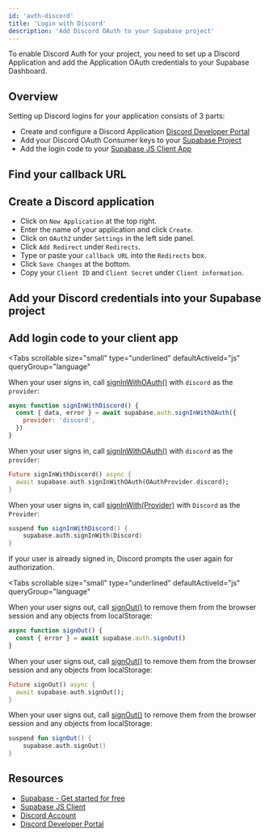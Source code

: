 ```yaml
---
id: 'auth-discord'
title: 'Login with Discord'
description: 'Add Discord OAuth to your Supabase project'
---
```


To enable Discord Auth for your project, you need to set up a Discord Application and add the Application OAuth credentials to your Supabase Dashboard.

## Overview

Setting up Discord logins for your application consists of 3 parts:

- Create and configure a Discord Application [Discord Developer Portal](https://discord.com/developers)
- Add your Discord OAuth Consumer keys to your [Supabase Project](https://supabase.com/dashboard)
- Add the login code to your [Supabase JS Client App](https://github.com/supabase/supabase-js)



## Find your callback URL

<SocialProviderSetup provider="Discord" />

## Create a Discord application

- Click on `New Application` at the top right.
- Enter the name of your application and click `Create`.
- Click on `OAuth2` under `Settings` in the left side panel.
- Click `Add Redirect` under `Redirects`.
- Type or paste your `callback URL` into the `Redirects` box.
- Click `Save Changes` at the bottom.
- Copy your `Client ID` and `Client Secret` under `Client information`.

## Add your Discord credentials into your Supabase project

<SocialProviderSettingsSupabase provider="Discord" />

## Add login code to your client app

<Tabs
  scrollable
  size="small"
  type="underlined"
  defaultActiveId="js"
  queryGroup="language"
>
<TabPanel id="js" label="JavaScript">

<CreateClientSnippet />

When your user signs in, call [signInWithOAuth()](/docs/reference/javascript/auth-signinwithoauth) with `discord` as the `provider`:

```js
async function signInWithDiscord() {
  const { data, error } = await supabase.auth.signInWithOAuth({
    provider: 'discord',
  })
}
```

</TabPanel>
<TabPanel id="flutter" label="Flutter">

When your user signs in, call [signInWithOAuth()](/docs/reference/dart/auth-signinwithoauth) with `discord` as the `provider`:

```dart
Future signInWithDiscord() async {
  await supabase.auth.signInWithOAuth(OAuthProvider.discord);
}
```

</TabPanel>
<TabPanel id="kotlin" label="Kotlin">

When your user signs in, call [signInWith(Provider)](/docs/reference/kotlin/auth-signinwithoauth) with `Discord` as the `Provider`:

```kotlin
suspend fun signInWithDiscord() {
	supabase.auth.signInWith(Discord)
}
```

</TabPanel>
</Tabs>

<OAuthPkceFlow />

If your user is already signed in, Discord prompts the user again for authorization.

<Tabs
  scrollable
  size="small"
  type="underlined"
  defaultActiveId="js"
  queryGroup="language"
>
<TabPanel id="js" label="JavaScript">

When your user signs out, call [signOut()](/docs/reference/javascript/auth-signout) to remove them from the browser session and any objects from localStorage:

```js
async function signOut() {
  const { error } = await supabase.auth.signOut()
}
```

</TabPanel>
<TabPanel id="flutter" label="Flutter">

When your user signs out, call [signOut()](/docs/reference/dart/auth-signout) to remove them from the browser session and any objects from localStorage:

```dart
Future signOut() async {
  await supabase.auth.signOut();
}
```

</TabPanel>
<TabPanel id="kotlin" label="Kotlin">

When your user signs out, call [signOut()](/docs/reference/kotlin/auth-signout) to remove them from the browser session and any objects from localStorage:

```kotlin
suspend fun signOut() {
	supabase.auth.signOut()
}
```

</TabPanel>
</Tabs>

## Resources

- [Supabase - Get started for free](https://supabase.com)
- [Supabase JS Client](https://github.com/supabase/supabase-js)
- [Discord Account](https://discord.com)
- [Discord Developer Portal](https://discord.com/developers)

